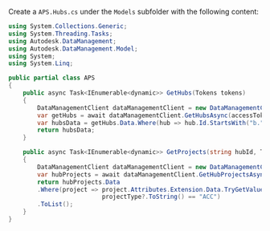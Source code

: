 Create a `APS.Hubs.cs` under the `Models` subfolder with the following content:

```csharp title="Models/APS.Hubs.cs"
using System.Collections.Generic;
using System.Threading.Tasks;
using Autodesk.DataManagement;
using Autodesk.DataManagement.Model;
using System;
using System.Linq;

public partial class APS
{
    public async Task<IEnumerable<dynamic>> GetHubs(Tokens tokens)
    {
        DataManagementClient dataManagementClient = new DataManagementClient(_SDKManager);
        var getHubs = await dataManagementClient.GetHubsAsync(accessToken: tokens.AccessToken);
        var hubsData = getHubs.Data.Where(hub => hub.Id.StartsWith("b."));
        return hubsData;
    }

    public async Task<IEnumerable<dynamic>> GetProjects(string hubId, Tokens tokens)
    {
        DataManagementClient dataManagementClient = new DataManagementClient(_SDKManager);
        var hubProjects = await dataManagementClient.GetHubProjectsAsync(hubId: hubId, accessToken: tokens.AccessToken);
        return hubProjects.Data
        .Where(project => project.Attributes.Extension.Data.TryGetValue("projectType", out var projectType) &&
                          projectType?.ToString() == "ACC")
        .ToList();
    }   
}
```
